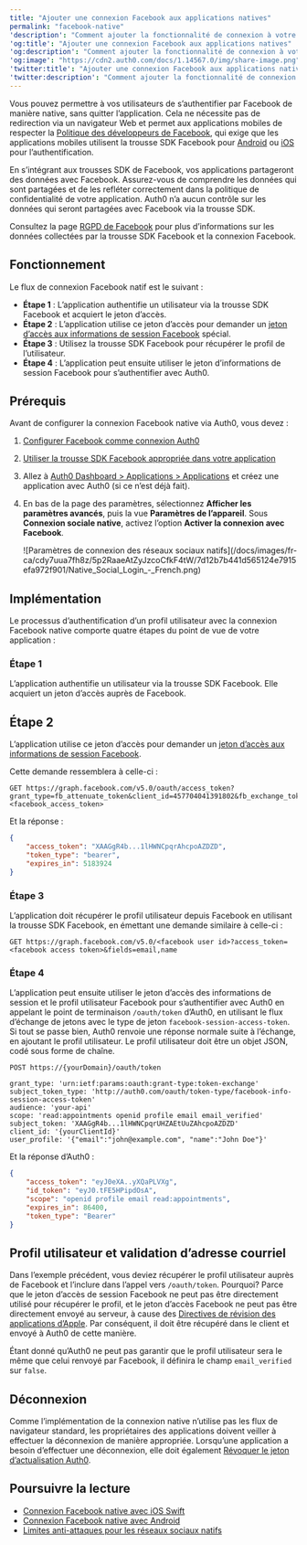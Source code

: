 ---
title: "Ajouter une connexion Facebook aux applications natives"
permalink: "facebook-native"
'description': "Comment ajouter la fonctionnalité de connexion à votre application native avec Facebook."
'og:title': "Ajouter une connexion Facebook aux applications natives"
'og:description': "Comment ajouter la fonctionnalité de connexion à votre application native avec Facebook."
'og:image': "https://cdn2.auth0.com/docs/1.14567.0/img/share-image.png"
'twitter:title': "Ajouter une connexion Facebook aux applications natives"
'twitter:description': "Comment ajouter la fonctionnalité de connexion à votre application native avec Facebook."
---

Vous pouvez permettre à vos utilisateurs de s’authentifier par Facebook de manière native, sans quitter l’application. Cela ne nécessite pas de redirection via un navigateur Web et permet aux applications mobiles de respecter la [Politique des développeurs de Facebook](https://developers.facebook.com/policy/), qui exige que les applications mobiles utilisent la trousse SDK Facebook pour [Android](https://developers.facebook.com/docs/android) ou [iOS](https://developers.facebook.com/docs/ios) pour l’authentification.

<Callout icon="file-lines" color="#0EA5E9" iconType="regular">

En s’intégrant aux trousses SDK de Facebook, vos applications partageront des données avec Facebook. Assurez-vous de comprendre les données qui sont partagées et de les refléter correctement dans la politique de confidentialité de votre application. Auth0 n’a aucun contrôle sur les données qui seront partagées avec Facebook via la trousse SDK.

Consultez la page [RGPD de Facebook](https://www.facebook.com/business/m/one-sheeters/gdpr-developer-faqs) pour plus d’informations sur les données collectées par la trousse SDK Facebook et la connexion Facebook.

</Callout>

## Fonctionnement

Le flux de connexion Facebook natif est le suivant :

* **Étape 1** : L’application authentifie un utilisateur via la trousse SDK Facebook et acquiert le jeton d’accès.
* **Étape 2** : L’application utilise ce jeton d’accès pour demander un [jeton d’accès aux informations de session Facebook](https://developers.facebook.com/docs/facebook-login/access-tokens/session-info-access-token) spécial.
* **Étape 3** : Utilisez la trousse SDK Facebook pour récupérer le profil de l’utilisateur.
* **Étape 4** : L’application peut ensuite utiliser le jeton d’informations de session Facebook pour s’authentifier avec Auth0.

## Prérequis

Avant de configurer la connexion Facebook native via Auth0, vous devez :

1. [Configurer Facebook comme connexion Auth0](https://marketplace.auth0.com/integrations/facebook-social-connection)
2. [Utiliser la trousse SDK Facebook appropriée dans votre application](https://developers.facebook.com/docs/apis-and-sdks/)
3. Allez à [Auth0 Dashboard > Applications > Applications](https://manage.auth0.com/#/applications) et créez une application avec Auth0 (si ce n’est déjà fait).
4. En bas de la page des paramètres, sélectionnez **Afficher les paramètres avancés**, puis la vue **Paramètres de l’appareil**. Sous **Connexion sociale native**, activez l’option **Activer la connexion avec Facebook**.

   <Frame>![Paramètres de connexion des réseaux sociaux natifs](/docs/images/fr-ca/cdy7uua7fh8z/5p2RaaeAtZyJzcoCfkF4tW/7d12b7b441d565124e7915efa972f901/Native_Social_Login_-_French.png)</Frame>

## Implémentation

Le processus d’authentification d’un profil utilisateur avec la connexion Facebook native comporte quatre étapes du point de vue de votre application :

### Étape 1

L’application authentifie un utilisateur via la trousse SDK Facebook. Elle acquiert un jeton d’accès auprès de Facebook.

## Étape 2

L’application utilise ce jeton d’accès pour demander un [jeton d’accès aux informations de session Facebook](https://developers.facebook.com/docs/facebook-login/access-tokens/session-info-access-token).

Cette demande ressemblera à celle-ci :

``` lines
GET https://graph.facebook.com/v5.0/oauth/access_token?grant_type=fb_attenuate_token&client_id=457704041391802&fb_exchange_token=<facebook_access_token>
```

Et la réponse :

```json lines
{
    "access_token": "XAAGgR4b...1lHWNCpqrAhcpoAZDZD",
    "token_type": "bearer",
    "expires_in": 5183924
}
```

### Étape 3

L’application doit récupérer le profil utilisateur depuis Facebook en utilisant la trousse SDK Facebook, en émettant une demande similaire à celle-ci :

``` lines
GET https://graph.facebook.com/v5.0/<facebook user id>?access_token=<facebook access token>&fields=email,name
```

### Étape 4

L’application peut ensuite utiliser le jeton d’accès des informations de session et le profil utilisateur Facebook pour s’authentifier avec Auth0 en appelant le point de terminaison `/oauth/token` d’Auth0, en utilisant le flux d’échange de jetons avec le type de jeton `facebook-session-access-token`. Si tout se passe bien, Auth0 renvoie une réponse normale suite à l’échange, en ajoutant le profil utilisateur. Le profil utilisateur doit être un objet JSON, codé sous forme de chaîne.


``` lines
POST https://{yourDomain}/oauth/token

grant_type: 'urn:ietf:params:oauth:grant-type:token-exchange'
subject_token_type: 'http://auth0.com/oauth/token-type/facebook-info-session-access-token'
audience: 'your-api'
scope: 'read:appointments openid profile email email_verified'
subject_token: 'XAAGgR4b...1lHWNCpqrUHZAEtUuZAhcpoAZDZD'
client_id: '{yourClientId}'
user_profile: '{"email":"john@example.com", "name":"John Doe"}'
```

Et la réponse d’Auth0 :

```json lines
{
    "access_token": "eyJ0eXA..yXQaPLVXg",
    "id_token": "eyJ0.tFE5HPipdOsA",
    "scope": "openid profile email read:appointments",
    "expires_in": 86400,
    "token_type": "Bearer"
}
```

## Profil utilisateur et validation d’adresse courriel

Dans l’exemple précédent, vous deviez récupérer le profil utilisateur auprès de Facebook et l’inclure dans l’appel vers `/oauth/token`. Pourquoi? Parce que le jeton d’accès de session Facebook ne peut pas être directement utilisé pour récupérer le profil, et le jeton d’accès Facebook ne peut pas être directement envoyé au serveur, à cause des [Directives de révision des applications d’Apple](https://developer.apple.com/app-store/review/guidelines). Par conséquent, il doit être récupéré dans le client et envoyé à Auth0 de cette manière.

Étant donné qu’Auth0 ne peut pas garantir que le profil utilisateur sera le même que celui renvoyé par Facebook, il définira le champ `email_verified` sur `false`.

## Déconnexion

Comme l’implémentation de la connexion native n’utilise pas les flux de navigateur standard, les propriétaires des applications doivent veiller à effectuer la déconnexion de manière appropriée. Lorsqu’une application a besoin d’effectuer une déconnexion, elle doit également [Révoquer le jeton d’actualisation Auth0](/docs/docs/fr-ca/api/authentication#revoke-refresh-token).

## Poursuivre la lecture

* [Connexion Facebook native avec iOS Swift](/docs/docs/fr-ca/quickstart/native/ios-swift-facebook-login)
* [Connexion Facebook native avec Android](/docs/docs/fr-ca/quickstart/native/android-facebook-login)
* [Limites anti-attaques pour les réseaux sociaux natifs](/docs/docs/fr-ca/troubleshoot/customer-support/operational-policies/rate-limit-policy)
